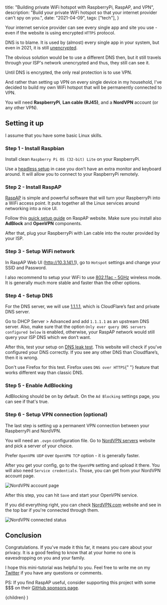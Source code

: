 
  title: "Building private WiFi hotspot with RaspberryPi, RaspAP, and VPN",
  description:
    "Build your private WiFi hotspot so that your internet provider can't spy on you.",
  date: "2021-04-09",
  tags: ["tech"],
}

Your internet service provider can see every single app and site you use - even if the website is using encrypted `HTTPS` protocol.

DNS is to blame. It is used by (almost) every single app in your system, but even in 2021, it is still [unencrypted](https://blog.cloudflare.com/dns-encryption-explained/).

The obvious solution would be to use a different DNS then, but it still travels through your ISP's network unencrypted and thus, they still can see it.

Until DNS is encrypted, the only real protection is to use VPN.

And rather than setting up VPN on every single device in my household, I've decided to build my own WiFi hotspot that will be permanently connected to VPN.

You will need **RaspberryPi**, **Lan cable (RJ45)**, and a **NordVPN** account (or any other VPN).

## Setting it up

<p className="info-box">I assume that you have some basic Linux skills.</p>

### Step 1 - Install Raspbian

Install clean `Raspberry Pi OS (32-bit) Lite` on your RaspberryPi.

Use a [headless setup](https://youtu.be/ntaXWS8Lk34) in case you don’t have an extra monitor and keyboard around. It will allow you to connect to your RaspberryPi remotely.

### Step 2 - Install RaspAP

[RaspAP](https://raspap.com) is simple and powerful software that will turn your RaspberryPi into a WiFi access point. It puts together all the Linux services around networking into a nice UI.

Follow this [quick setup guide](https://docs.raspap.com/quick/) on RaspAP website. Make sure you install also **AdBlock** and **OpenVPN** components.

After that, plug your RaspberryPi with Lan cable into the router provided by your ISP.

### Step 3 - Setup WiFi network

In RaspAP Web UI (http://10.3.141.1), go to `Hotspot` settings and change your SSID and Password.

I also recommend to setup your WiFi to use [802.11ac - 5GHz](https://docs.raspap.com/faq/#why-is-the-80211ac-5ghz-wireless-mode-option-disabled-in-configure-hotspot) wireless mode. It is generally much more stable and faster than the other options.

### Step 4 - Setup DNS

For the DNS server, we will use [1.1.1.1](https://1.1.1.1/), which is CloudFlare’s fast and private DNS server.

Go to DHCP Server > Advanced and add `1.1.1.1` as an upstream DNS server. Also, make sure that the option `Only ever query DNS servers configured below` is enabled, otherwise, your RaspAP network would still query your ISP DNS which we don’t want.

After this, test your setup on [DNS leak test](https://dnsleaktest.com/). This website will check if you've configured your DNS correctly. If you see any other DNS than Cloudflare’s, then it is wrong.

<WarningBox>
  Don't use Firefox for this test. Firefox uses <code>DNS over HTTPS</code>{" "}
  feature that works different way than classic DNS.
</WarningBox>

### Step 5 - Enable AdBlocking

AdBlocking should be on by default. On the `Ad Blocking` settings page, you can see if that's true.

### Step 6 - Setup VPN connection (optional)

The last step is setting up a permanent VPN connection between your RaspberryPi and NordVPN.

You will need an `.ovpn` configuration file. Go to [NordVPN servers](https://nordvpn.com/servers/tools/) website and pick a server of your choice.

<p className="info-box">
  Prefer <code>OpenVPN UDP</code> over <code>OpenVPN TCP</code> option - it is
  generally faster.
</p>

After you get your config, go to the `OpenVPN` setting and upload it there. You will also need `Service credentials`. Those, you can get from your NordVPN account page.

![NordVPN account page](/images/nord-vpn-account-page.png)

After this step, you can hit `Save` and start your OpenVPN service.

If you did everything right, you can check [NordVPN.com](https://nordvpn.com) website and see in the top bar if you're connected through them.

![NordVPN connected status](/images/nord-vpn-connected.png)

## Conclusion

Congratulations. If you've made it this far, it means you care about your privacy. It is a good feeling to know that at your home no one is eavesdropping on you and your family.

I hope this mini-tutorial was helpful to you. Feel free to write me on my [Twitter](https://twitter.com/ondrejsevcik) if you have any questions or comments.

PS: If you find RaspAP useful, consider supporting this project with some $$$ on their [GitHub sponsors page](https://github.com/sponsors/RaspAP).

  <BlogPostLayout meta={meta}>{children}</BlogPostLayout>
)
